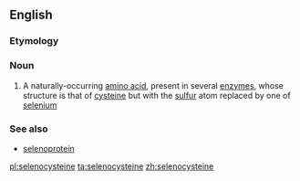 ==English==

===Etymology===
{{rfe}}

===Noun===
{{wikipedia}}
{{en-noun|s|-}}

#{{biochemistry}} A naturally-occurring [[amino acid]], present in several [[enzyme]]s, whose structure is that of [[cysteine]] but with the [[sulfur]] atom replaced by one of [[selenium]]

===See also===
*[[selenoprotein]]

[[pl:selenocysteine]]
[[ta:selenocysteine]]
[[zh:selenocysteine]]
